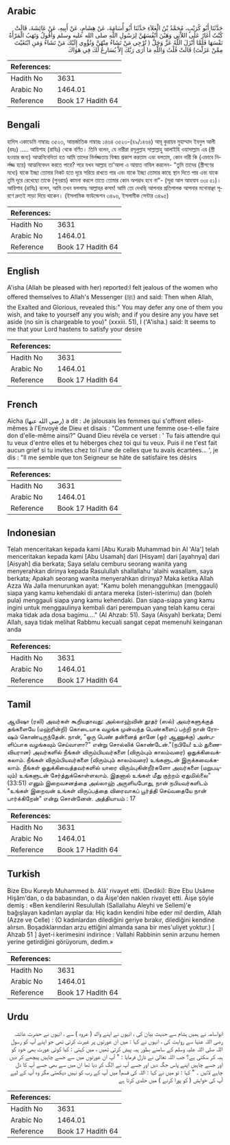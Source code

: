 ## Arabic


<div dir="rtl" lang="ar" style={{fontSize:'larger',backgroundColor:'#f8f9fa',padding:20}}>
حَدَّثَنَا أَبُو كُرَيْبٍ، مُحَمَّدُ بْنُ الْعَلاَءِ حَدَّثَنَا أَبُو أُسَامَةَ، عَنْ هِشَامٍ، عَنْ أَبِيهِ، عَنْ عَائِشَةَ، قَالَتْ كُنْتُ أَغَارُ عَلَى اللاَّتِي وَهَبْنَ أَنْفُسَهُنَّ لِرَسُولِ اللَّهِ صلى الله عليه وسلم وَأَقُولُ وَتَهَبُ الْمَرْأَةُ نَفْسَهَا فَلَمَّا أَنْزَلَ اللَّهُ عَزَّ وَجَلَّ ‏(‏ تُرْجِي مَنْ تَشَاءُ مِنْهُنَّ وَتُؤْوِي إِلَيْكَ مَنْ تَشَاءُ وَمَنِ ابْتَغَيْتَ مِمَّنْ عَزَلْتَ‏)‏ قَالَتْ قُلْتُ وَاللَّهِ مَا أَرَى رَبَّكَ إِلاَّ يُسَارِعُ لَكَ فِي هَوَاكَ
</div>
<div style={{backgroundColor:'#f8f9fa',padding:20, marginBottom: 10}}><table> <thead> <tr> <th>References:</th> <th></th> </tr> </thead> <tbody><tr><td>Hadith No</td><td>3631</td></tr><tr><td>Arabic No</td><td>1464.01</td></tr><tr><td>Reference</td><td>Book 17 Hadith 64</td></tr></tbody></table></div>

## Bengali


<div dir="ltr" lang="bn" style={{fontSize:'larger',backgroundColor:'#f8f9fa',padding:20}}>
হাদিস একাডেমি নাম্বারঃ ৩৫২৩, আন্তর্জাতিক নাম্বারঃ ১৪৬৪ ৩৫২৩-(৪৯/১৪৬৪) আবূ কুরায়ব মুহাম্মাদ ইবনুল আলী (রহঃ) ..... আয়িশাহ (রাযিঃ) থেকে বর্ণিত। তিনি বলেন, যে নারীরা রসূলুল্লাহ সাল্লাল্লাহু আলাইহি ওয়াসাল্লাম এর (স্ত্রী হওয়ার জন্য) আত্মনিবেদিতা হত আমি তাদের নির্লজ্জতায় বিস্ময় প্রকাশ করতাম এবং বলতাম, কোন নারী কি (এভাবে নির্লজ্জ হয়ে) আত্মনিবেদন করতে পারে? পরে যখন আল্লাহ তা'আলা এ আয়াত নাযিল করলেন- "তুমি তাদের (স্ত্রীগণের মধ্যে) যাকে ইচ্ছা তোমার নিকট হতে দূরে সরিয়ে রাখতে পার এবং যাকে ইচ্ছা তোমার কাছে স্থান দিতে পার এবং যাকে তুমি দূরে রেখেছো তাকে (পুনরায়) কামনা করলে তাতে তোমার কোন অপরাধ হবে না"- (সূরা আল আহযাব ৩৩ঃ ৫১)। আয়িশাহ (রাযিঃ) বলেন, আমি তখন বললামঃ আল্লাহর কসম! আমি তো দেখছি আপনার প্রতিপালক আপনার মনোবাঞ্ছা পূরণে দ্রুতই সাড়া দিয়ে থাকেন। (ইসলামিক ফাউন্ডেশন ৩৪৯৬, ইসলামীক সেন্টার ৩৪৯৫)
</div>
<div style={{backgroundColor:'#f8f9fa',padding:20, marginBottom: 10}}><table> <thead> <tr> <th>References:</th> <th></th> </tr> </thead> <tbody><tr><td>Hadith No</td><td>3631</td></tr><tr><td>Arabic No</td><td>1464.01</td></tr><tr><td>Reference</td><td>Book 17 Hadith 64</td></tr></tbody></table></div>

## English


<div dir="ltr" lang="en" style={{fontSize:'larger',backgroundColor:'#f8f9fa',padding:20}}>
A'isha (Allah be pleased with her) reported:I felt jealous of the women who offered themselves to Allah's Messenger (ﷺ) and said: Then when Allah, the Exalted and Glorious, revealed this:" You may defer any one of them you wish, and take to yourself any you wish; and if you desire any you have set aside (no sin is chargeable to you)" (xxxiii. 51), I ('A'isha.) said: It seems to me that your Lord hastens to satisfy your desire
</div>
<div style={{backgroundColor:'#f8f9fa',padding:20, marginBottom: 10}}><table> <thead> <tr> <th>References:</th> <th></th> </tr> </thead> <tbody><tr><td>Hadith No</td><td>3631</td></tr><tr><td>Arabic No</td><td>1464.01</td></tr><tr><td>Reference</td><td>Book 17 Hadith 64</td></tr></tbody></table></div>

## French


<div dir="ltr" lang="fr" style={{fontSize:'larger',backgroundColor:'#f8f9fa',padding:20}}>
Aïcha (رضي الله عنها) a dit : Je jalousais les femmes qui s'offrent elles-mêmes à l'Envoyé de Dieu et disais : "Comment une femme ose-t-elle faire don d'elle-même ainsi?" Quand Dieu révéla ce verset : ' Tu fais attendre qui tu veux d'entre elles et tu héberges chez toi qui tu veux. Puis il ne t'est fait aucun grief si tu invites chez toi l'une de celles que tu avais écartées... ', je dis : "Il me semble que ton Seigneur se hâte de satisfaire tes désirs
</div>
<div style={{backgroundColor:'#f8f9fa',padding:20, marginBottom: 10}}><table> <thead> <tr> <th>References:</th> <th></th> </tr> </thead> <tbody><tr><td>Hadith No</td><td>3631</td></tr><tr><td>Arabic No</td><td>1464.01</td></tr><tr><td>Reference</td><td>Book 17 Hadith 64</td></tr></tbody></table></div>

## Indonesian


<div dir="ltr" lang="id" style={{fontSize:'larger',backgroundColor:'#f8f9fa',padding:20}}>
Telah menceritakan kepada kami [Abu Kuraib Muhammad bin Al 'Ala'] telah menceritakan kepada kami [Abu Usamah] dari [Hisyam] dari [ayahnya] dari [Aisyah] dia berkata; Saya selalu cemburu seorang wanita yang menyerahkan dirinya kepada Rasulullah shallallahu 'alaihi wasallam, saya berkata; Apakah seorang wanita menyerahkan dirinya? Maka ketika Allah Azza Wa Jalla menurunkan ayat: "Kamu boleh menangguhkan (menggauli) siapa yang kamu kehendaki di antara mereka (isteri-isterimu) dan (boleh pula) menggauli siapa yang kamu kehendaki. Dan siapa-siapa yang kamu ingini untuk menggaulinya kembali dari perempuan yang telah kamu cerai maka tidak ada dosa bagimu…." (Al Ahzab: 51). Saya (Aisyah) berkata; Demi Allah, saya tidak melihat Rabbmu kecuali sangat cepat memenuhi keinganan anda
</div>
<div style={{backgroundColor:'#f8f9fa',padding:20, marginBottom: 10}}><table> <thead> <tr> <th>References:</th> <th></th> </tr> </thead> <tbody><tr><td>Hadith No</td><td>3631</td></tr><tr><td>Arabic No</td><td>1464.01</td></tr><tr><td>Reference</td><td>Book 17 Hadith 64</td></tr></tbody></table></div>

## Tamil


<div dir="ltr" lang="ta" style={{fontSize:'larger',backgroundColor:'#f8f9fa',padding:20}}>
ஆயிஷா (ரலி) அவர்கள் கூறியதாவது: அல்லாஹ்வின் தூதர் (ஸல்) அவர்களுக்குத் தங்களையே (மஹ்ரின்றி) கொடையாக வழங்க முன்வந்த பெண்களைப் பற்றி நான் ரோஷம் கொண்டிருந்தேன். நான், "ஒரு பெண் தன்னைத் தானே (ஓர் ஆணுக்கு) அன்பளிப்பாக வழங்கவும் செய்வாளா?" என்று சொல்லிக் கொண்டேன்."(நபியே! உம் துணைவியரான) அவர்களில் நீங்கள் விரும்பியவர்களை (விரும்பும் காலம்வரை) ஒதுக்கிவைக்கலாம். நீங்கள் விரும்பியவர்களை (விரும்பும் காலம்வரை) உங்களுடன் இருக்கவைக்கலாம். நீங்கள் ஒதுக்கிவைத்தவர்களில் யாரை விரும்புகின்றீர்களோ அவர்களை (மறுபடியும்) உங்களுடன் சேர்த்துக்கொள்ளலாம். இதனால் உங்கள் மீது குற்றம் ஏதுமில்லை" (33:51) எனும் இறைவசனத்தை அல்லாஹ் அருளியபோது, நான் நபியவர்களிடம் "உங்கள் இறைவன் உங்கள் விருப்பத்தை விரைவாகப் பூர்த்தி செய்வதையே நான் பார்க்கிறேன்" என்று சொன்னேன். அத்தியாயம் : 17
</div>
<div style={{backgroundColor:'#f8f9fa',padding:20, marginBottom: 10}}><table> <thead> <tr> <th>References:</th> <th></th> </tr> </thead> <tbody><tr><td>Hadith No</td><td>3631</td></tr><tr><td>Arabic No</td><td>1464.01</td></tr><tr><td>Reference</td><td>Book 17 Hadith 64</td></tr></tbody></table></div>

## Turkish


<div dir="ltr" lang="tr" style={{fontSize:'larger',backgroundColor:'#f8f9fa',padding:20}}>
Bize Ebu Kureyb Muhammed b. Alâ' rivayet etti. (Dediki): Bize Ebu Usâme Hişâm'dan, o da babasından, o da Âişe'den naklen rivayet etti. Âişe şöyle demiş : «Ben kendilerini Resulullah (Sallallahu Aleyhi ve Sellem)'e bağışlayan kadınları ayıplar da: Hiç kadın kendini hibe eder mi! derdim, Allah (Azze ve Celle) : (O kadınlardan dilediğini geriye bırakır, dilediğini kendine alırsın. Boşadıklarından arzu ettiğini almanda sana bir mes'uliyet yoktur.) [ Ahzab 51 ] âyet-i kerimesini indirince : Vallahi Rabbinin senin arzunu hemen yerine getirdiğini görüyorum, dedim.»
</div>
<div style={{backgroundColor:'#f8f9fa',padding:20, marginBottom: 10}}><table> <thead> <tr> <th>References:</th> <th></th> </tr> </thead> <tbody><tr><td>Hadith No</td><td>3631</td></tr><tr><td>Arabic No</td><td>1464.01</td></tr><tr><td>Reference</td><td>Book 17 Hadith 64</td></tr></tbody></table></div>

## Urdu


<div dir="rtl" lang="ur" style={{fontSize:'larger',backgroundColor:'#f8f9fa',padding:20}}>
ابواسامہ نے ہمیں ہشام سے حدیث بیان کی ، انہوں نے اپنے والد ( عروہ ) سے ، انہوں نے حضرت عائشہ رضی اللہ عنہا سے روایت کی ، انہوں نے کہا : میں ان عورتوں پر غیرت کرتی تھی جو اپنے آپ کو رسول اللہ صلی اللہ علیہ وسلم کے سامنے بطور ہبہ پیش کرتی تھیں ، میں کہتی : کیا کوئی عورت بھی خود کو ہبہ کر سکتی ہے؟ جب اللہ تعالیٰ نے نازل فرمایا : " آپ ان عورتوں میں سے جسے چاہیں پیچھے کر دیں اور جسے چاہیں اپنے پاس جگہ دیں اور جسے آپ نے الگ کر دیا تھا ان میں سے بھی جسے آپ کا دل چاہے لائیں ۔ " کہا : تو میں نے کہا : اللہ کی قسم! میں آپ کے رب کو نہیں دیکھتی مگر وہ آپ کے لیے آپ کی خواہش ( کو پورا کرنے ) میں جلدی کرتا ہے
</div>
<div style={{backgroundColor:'#f8f9fa',padding:20, marginBottom: 10}}><table> <thead> <tr> <th>References:</th> <th></th> </tr> </thead> <tbody><tr><td>Hadith No</td><td>3631</td></tr><tr><td>Arabic No</td><td>1464.01</td></tr><tr><td>Reference</td><td>Book 17 Hadith 64</td></tr></tbody></table></div>